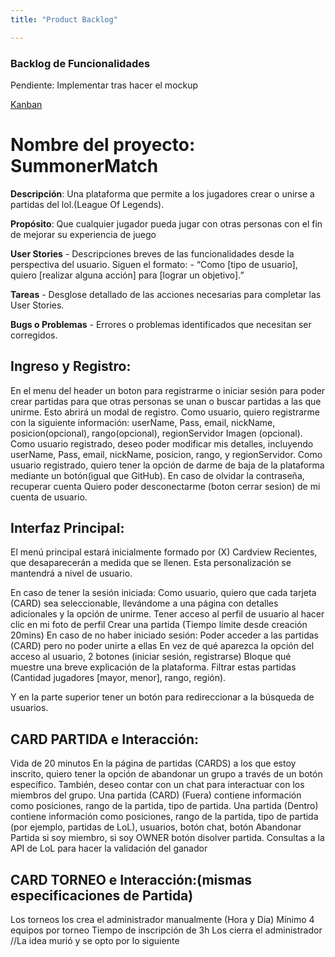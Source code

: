 ```yaml
---
title: "Product Backlog"

---
```


### Backlog de Funcionalidades

Pendiente: Implementar tras hacer el mockup

[Kanban](https://github.com/users/daviddevops96/#projects/1)

# Nombre del proyecto: SummonerMatch

**Descripción**: Una plataforma que permite a los jugadores crear o unirse a partidas del lol.(League Of Legends).

**Propósito**: Que cualquier jugador pueda jugar con otras personas con el fin de mejorar su experiencia de juego

**User Stories**
    - Descripciones breves de las funcionalidades desde la perspectiva del usuario. Siguen el formato: 
        - "Como [tipo de usuario], quiero [realizar alguna acción] para [lograr un objetivo]."
    
**Tareas**
    - Desglose detallado de las acciones necesarias para completar las User Stories.

**Bugs o Problemas**
    - Errores o problemas identificados que necesitan ser corregidos.

## Ingreso y Registro:

En el menu del header un boton para registrarme o iniciar sesión  para poder crear partidas para que otras personas se unan o buscar partidas a las que unirme. Esto abrirá un modal de registro.
Como usuario, quiero registrarme con la siguiente información: userName, Pass, email, nickName, posicion(opcional), rango(opcional), regionServidor  Imagen (opcional).
Como usuario registrado, deseo poder modificar mis detalles, incluyendo userName, Pass, email, nickName, posicion, rango, y regionServidor.
Como usuario registrado, quiero tener la opción de darme de baja de la plataforma mediante un botón(igual que GitHub).
En caso de olvidar la contraseña, recuperar cuenta
Quiero poder desconectarme (boton cerrar sesion) de mi cuenta de usuario.


## Interfaz Principal:

El menú principal estará inicialmente formado por (X) Cardview Recientes, que desaparecerán a medida que se llenen. Esta personalización se mantendrá a nivel de usuario.

En caso de tener la sesión iniciada:
Como usuario, quiero que cada tarjeta (CARD) sea seleccionable, llevándome a una página con detalles adicionales y la opción de unirme.
Tener acceso al perfil de usuario  al hacer clic en mi foto de perfil
Crear una partida (Tiempo límite desde creación 20mins)
En caso de no haber iniciado sesión:
Poder acceder a las partidas (CARD) pero no poder unirte a ellas
En vez de qué aparezca la opción del acceso al usuario, 2 botones (iniciar sesión, registrarse)
Bloque qué muestre una breve explicación de la plataforma.
Filtrar estas partidas (Cantidad jugadores [mayor, menor], rango, región).

Y en la parte superior tener un botón para redireccionar a la búsqueda de usuarios.

## CARD PARTIDA e Interacción:

Vida de 20 minutos
En la página de partidas (CARDS) a los que estoy inscrito, quiero tener la opción de abandonar un grupo a través de un botón específico.
También, deseo contar con un chat para interactuar con los miembros del grupo.
Una partida (CARD) (Fuera) contiene información como posiciones, rango de la partida, tipo de partida.
Una partida (Dentro) contiene información como posiciones, rango de la partida, tipo de partida (por ejemplo, partidas de LoL), usuarios, botón chat, botón Abandonar Partida si soy miembro, si soy OWNER botón disolver partida.
Consultas a la API de LoL para hacer la validación del ganador

## CARD TORNEO e Interacción:(mismas especificaciones de Partida)

Los torneos los crea el administrador manualmente (Hora y Dia)
Mínimo 4 equipos por torneo
Tiempo de inscripción de 3h
Los cierra el administrador
//La idea murió y se opto por lo siguiente


